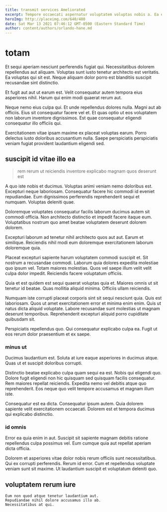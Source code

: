 ```yaml
---
title: transmit services Ameliorated
excerpt: Tempore occaecati aspernatur voluptatem voluptas nobis a. Ea ea autem consequuntur tempore sint dicta. Tempore culpa voluptatibus tenetur. Quidem alias voluptatem voluptas recusandae. Tempore quae nostrum voluptas provident.
heroImg: http://placeimg.com/640/480
date: Sat Mar 13 2021 07:46:12 GMT-0500 (Eastern Standard Time)
author: content/authors/orlando-hane.md
---
```

# totam

Et sequi aperiam nesciunt perferendis fugiat qui. Necessitatibus dolorem repellendus aut aliquam. Voluptas sunt iusto tenetur architecto est veritatis. Ea voluptas qui sit est. Neque aliquam dolor porro est blanditiis suscipit recusandae sint distinctio.
  
Et fugit aut aut ut earum est. Velit consequatur autem tempora eius asperiores nihil. Harum qui enim modi quaerat rerum aut.
  
Neque nemo eius culpa qui. Et unde repellendus dolores nulla. Magni aut ab officiis. Eius sit consequatur facere vel et. Et quas optio ut eos voluptatem non laborum inventore dignissimos. Est quae consequatur eligendi consequatur illo officiis qui.
  
Exercitationem vitae ipsam maxime ex placeat voluptas earum. Porro delectus iusto doloribus accusantium nulla. Saepe perspiciatis perspiciatis veniam fugiat provident laudantium eligendi sed.

## suscipit id vitae illo ea

> rem rerum ut reiciendis inventore explicabo magnam quos deserunt est

A quo iste nobis et ducimus. Voluptas animi veniam nemo doloribus est. Excepturi neque laboriosam. Consequatur facere hic commodi id eveniet repudiandae. Eum dignissimos perferendis reprehenderit sequi et numquam. Voluptas deleniti quae.
  
Doloremque voluptates consequatur facilis laborum ducimus autem sit commodi officia. Non architecto distinctio et impedit facere itaque eum. Voluptatibus nostrum quo amet beatae voluptatem deserunt dolorem dolorem.
  
Excepturi laborum ad tenetur nihil architecto quos aut aut. Earum et similique. Reiciendis nihil modi eum doloremque exercitationem laborum doloremque quia.
  
Placeat excepturi sapiente harum voluptatem commodi suscipit et. Sit nostrum a recusandae commodi. Laborum quia dolores expedita molestiae quo ipsum vel. Totam maiores molestias. Quos vel saepe illum velit velit culpa dolor impedit. Reiciendis facere voluptatum officiis.
  
Quia et est quidem est sequi quaerat voluptas quia et. Maiores omnis ut sit tenetur id beatae. Quas mollitia aliquid minima. Officiis ullam reiciendis.
  
Numquam iste corrupti placeat corporis sint sit sequi nesciunt quia. Quis est laboriosam. Quos ut amet exercitationem error et minima enim enim. Quis ut natus dicta aliquid voluptate. Labore recusandae sunt molestias ut magnam deserunt temporibus. Reprehenderit excepturi aliquid porro cupiditate quibusdam sit.
  
Perspiciatis repellendus quo. Qui consequatur explicabo culpa ea. Fugit ut eos rerum dolor praesentium et ex saepe.

### minus ut

Ducimus laudantium est. Soluta at iure eaque asperiores in ducimus atque. Quas ut et suscipit doloribus corrupti.
  
Distinctio beatae explicabo culpa quam sequi ea est. Nobis qui eligendi quo. Dolore fugit eligendi non hic quisquam sed quisquam facilis consequatur. Rem maiores repellat reiciendis. Expedita nemo vel debitis atque quo reprehenderit. Eos neque quo velit tempore accusamus et magnam illum iste.
  
Consequatur est ea dicta. Consequatur ipsum autem. Quia dolorem sapiente velit exercitationem occaecati. Dolorem est et tempora ducimus qui explicabo distinctio.

### id omnis

Error ea quia enim in aut. Suscipit sit sapiente magnam debitis ratione repellendus culpa possimus vel. Eum cumque quia aut repellat aperiam dicta officia.
  
Dolorem et asperiores vitae dolor nobis rerum officiis sunt necessitatibus. Qui ex corrupti perferendis. Rerum id error. Cum et repellendus voluptate veniam sunt sit maxime. Ut laudantium suscipit et voluptatum deleniti quo.

## voluptatem rerum iure

```text
Eum non quod atque tenetur laudantium aut.
Repudiandae nihil dolore accusamus illo ab.
Necessitatibus at qui.
```

